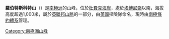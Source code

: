 {{coord|83|49|S|172|48|E|display=title}}

'''羅伯特斯科特山'''（{{lang-en|Mount Robert Scott}}）是[[南極洲|南極洲]]的山峰，位於[[杜費克海岸|杜費克海岸]]，處於[[埃博尼嶺|埃博尼嶺]]以南，海拔高度超過1,000米，屬於[[英聯邦山脈|英聯邦山脈]]的一部分，由[[英國|英國]]探險隊命名，現時由[[南極條約體系|南極條約體系]]管理。

{{DEFAULTSORT:Mount Robert Scott}}
[[Category:南極洲山峰|Category:南極洲山峰]]


{{DufekCoast-geo-stub}}